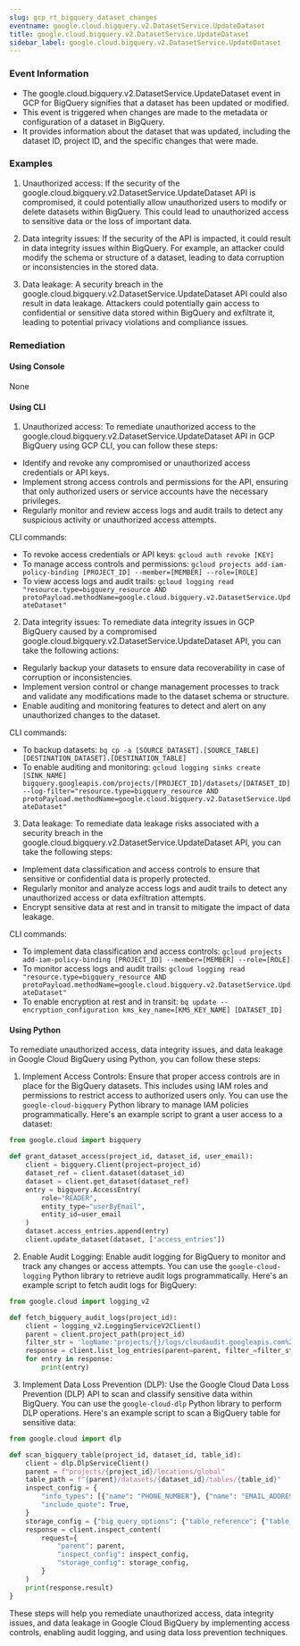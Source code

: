 ```yaml
--- 
slug: gcp_rt_bigquery_dataset_changes
eventname: google.cloud.bigquery.v2.DatasetService.UpdateDataset
title: google.cloud.bigquery.v2.DatasetService.UpdateDataset
sidebar_label: google.cloud.bigquery.v2.DatasetService.UpdateDataset
---
```

                       
### Event Information

- The google.cloud.bigquery.v2.DatasetService.UpdateDataset event in GCP for BigQuery signifies that a dataset has been updated or modified.
- This event is triggered when changes are made to the metadata or configuration of a dataset in BigQuery.
- It provides information about the dataset that was updated, including the dataset ID, project ID, and the specific changes that were made.


### Examples

1. Unauthorized access: If the security of the google.cloud.bigquery.v2.DatasetService.UpdateDataset API is compromised, it could potentially allow unauthorized users to modify or delete datasets within BigQuery. This could lead to unauthorized access to sensitive data or the loss of important data.

2. Data integrity issues: If the security of the API is impacted, it could result in data integrity issues within BigQuery. For example, an attacker could modify the schema or structure of a dataset, leading to data corruption or inconsistencies in the stored data.

3. Data leakage: A security breach in the google.cloud.bigquery.v2.DatasetService.UpdateDataset API could also result in data leakage. Attackers could potentially gain access to confidential or sensitive data stored within BigQuery and exfiltrate it, leading to potential privacy violations and compliance issues.

### Remediation

#### Using Console

None

#### Using CLI

1. Unauthorized access: To remediate unauthorized access to the google.cloud.bigquery.v2.DatasetService.UpdateDataset API in GCP BigQuery using GCP CLI, you can follow these steps:

- Identify and revoke any compromised or unauthorized access credentials or API keys.
- Implement strong access controls and permissions for the API, ensuring that only authorized users or service accounts have the necessary privileges.
- Regularly monitor and review access logs and audit trails to detect any suspicious activity or unauthorized access attempts.

CLI commands:
- To revoke access credentials or API keys: `gcloud auth revoke [KEY]`
- To manage access controls and permissions: `gcloud projects add-iam-policy-binding [PROJECT_ID] --member=[MEMBER] --role=[ROLE]`
- To view access logs and audit trails: `gcloud logging read "resource.type=bigquery_resource AND protoPayload.methodName=google.cloud.bigquery.v2.DatasetService.UpdateDataset"`

2. Data integrity issues: To remediate data integrity issues in GCP BigQuery caused by a compromised google.cloud.bigquery.v2.DatasetService.UpdateDataset API, you can take the following actions:

- Regularly backup your datasets to ensure data recoverability in case of corruption or inconsistencies.
- Implement version control or change management processes to track and validate any modifications made to the dataset schema or structure.
- Enable auditing and monitoring features to detect and alert on any unauthorized changes to the dataset.

CLI commands:
- To backup datasets: `bq cp -a [SOURCE_DATASET].[SOURCE_TABLE] [DESTINATION_DATASET].[DESTINATION_TABLE]`
- To enable auditing and monitoring: `gcloud logging sinks create [SINK_NAME] bigquery.googleapis.com/projects/[PROJECT_ID]/datasets/[DATASET_ID] --log-filter="resource.type=bigquery_resource AND protoPayload.methodName=google.cloud.bigquery.v2.DatasetService.UpdateDataset"`

3. Data leakage: To remediate data leakage risks associated with a security breach in the google.cloud.bigquery.v2.DatasetService.UpdateDataset API, you can take the following steps:

- Implement data classification and access controls to ensure that sensitive or confidential data is properly protected.
- Regularly monitor and analyze access logs and audit trails to detect any unauthorized access or data exfiltration attempts.
- Encrypt sensitive data at rest and in transit to mitigate the impact of data leakage.

CLI commands:
- To implement data classification and access controls: `gcloud projects add-iam-policy-binding [PROJECT_ID] --member=[MEMBER] --role=[ROLE]`
- To monitor access logs and audit trails: `gcloud logging read "resource.type=bigquery_resource AND protoPayload.methodName=google.cloud.bigquery.v2.DatasetService.UpdateDataset"`
- To enable encryption at rest and in transit: `bq update --encryption_configuration kms_key_name=[KMS_KEY_NAME] [DATASET_ID]`

#### Using Python

To remediate unauthorized access, data integrity issues, and data leakage in Google Cloud BigQuery using Python, you can follow these steps:

1. Implement Access Controls: Ensure that proper access controls are in place for the BigQuery datasets. This includes using IAM roles and permissions to restrict access to authorized users only. You can use the `google-cloud-bigquery` Python library to manage IAM policies programmatically. Here's an example script to grant a user access to a dataset:

```python
from google.cloud import bigquery

def grant_dataset_access(project_id, dataset_id, user_email):
    client = bigquery.Client(project=project_id)
    dataset_ref = client.dataset(dataset_id)
    dataset = client.get_dataset(dataset_ref)
    entry = bigquery.AccessEntry(
        role="READER",
        entity_type="userByEmail",
        entity_id=user_email
    )
    dataset.access_entries.append(entry)
    client.update_dataset(dataset, ["access_entries"])
```

2. Enable Audit Logging: Enable audit logging for BigQuery to monitor and track any changes or access attempts. You can use the `google-cloud-logging` Python library to retrieve audit logs programmatically. Here's an example script to fetch audit logs for BigQuery:

```python
from google.cloud import logging_v2

def fetch_bigquery_audit_logs(project_id):
    client = logging_v2.LoggingServiceV2Client()
    parent = client.project_path(project_id)
    filter_str = 'logName:"projects/{}/logs/cloudaudit.googleapis.com%2Fdata_access"'.format(project_id)
    response = client.list_log_entries(parent=parent, filter_=filter_str)
    for entry in response:
        print(entry)
```

3. Implement Data Loss Prevention (DLP): Use the Google Cloud Data Loss Prevention (DLP) API to scan and classify sensitive data within BigQuery. You can use the `google-cloud-dlp` Python library to perform DLP operations. Here's an example script to scan a BigQuery table for sensitive data:

```python
from google.cloud import dlp

def scan_bigquery_table(project_id, dataset_id, table_id):
    client = dlp.DlpServiceClient()
    parent = f"projects/{project_id}/locations/global"
    table_path = f"{parent}/datasets/{dataset_id}/tables/{table_id}"
    inspect_config = {
        "info_types": [{"name": "PHONE_NUMBER"}, {"name": "EMAIL_ADDRESS"}],
        "include_quote": True,
    }
    storage_config = {"big_query_options": {"table_reference": {"table_path": table_path}}}
    response = client.inspect_content(
        request={
            "parent": parent,
            "inspect_config": inspect_config,
            "storage_config": storage_config,
        }
    )
    print(response.result)
}
```

These steps will help you remediate unauthorized access, data integrity issues, and data leakage in Google Cloud BigQuery by implementing access controls, enabling audit logging, and using data loss prevention techniques.


 